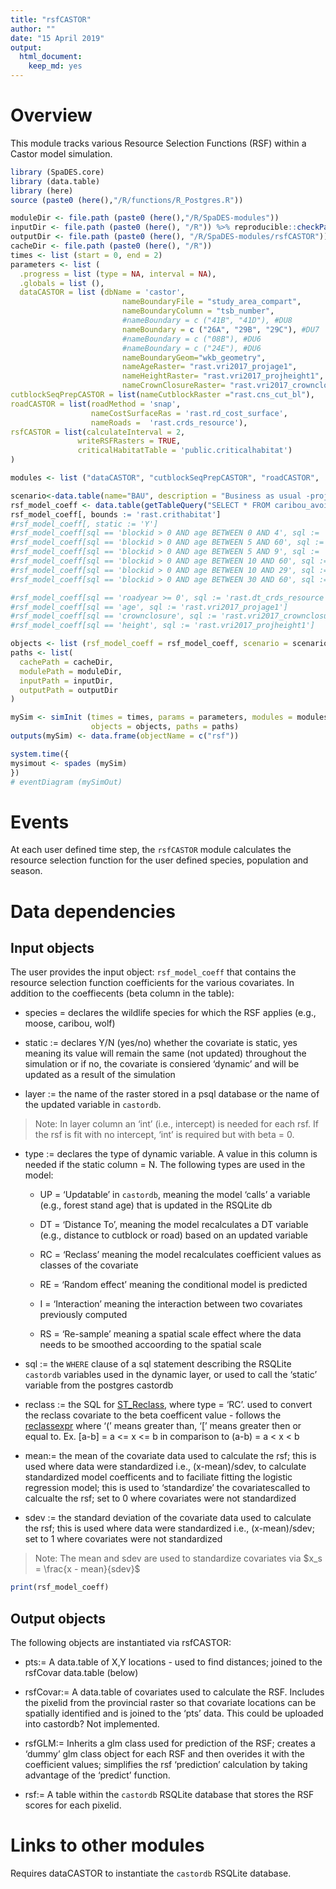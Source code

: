 ```yaml
---
title: "rsfCASTOR"
author: ""
date: "15 April 2019"
output:
  html_document: 
    keep_md: yes
---
```


<!--
Copyright 2022 Province of British Columbia
 
Licensed under the Apache License, Version 2.0 (the "License");
you may not use this file except in compliance with the License.
You may obtain a copy of the License at
 
http://www.apache.org/licenses/LICENSE-2.0
 
Unless required by applicable law or agreed to in writing, software distributed under the License is distributed on an "AS IS" BASIS,
WITHOUT WARRANTIES OR CONDITIONS OF ANY KIND, either express or implied.
See the License for the specific language governing permissions and limitations under the License.-->

# Overview

This module tracks various Resource Selection Functions (RSF) within a Castor model simulation. 

```r
library (SpaDES.core)
library (data.table)
library (here)
source (paste0 (here(),"/R/functions/R_Postgres.R"))

moduleDir <- file.path (paste0 (here(),"/R/SpaDES-modules"))
inputDir <- file.path (paste0 (here(), "/R")) %>% reproducible::checkPath (create = TRUE)
outputDir <- file.path (paste0 (here(), "/R/SpaDES-modules/rsfCASTOR"))
cacheDir <- file.path (paste0 (here(), "/R"))
times <- list (start = 0, end = 2)
parameters <- list (
  .progress = list (type = NA, interval = NA),
  .globals = list (),
  dataCASTOR = list (dbName = 'castor',
                         nameBoundaryFile = "study_area_compart",
                         nameBoundaryColumn = "tsb_number",
                         #nameBoundary = c ("41B", "41D"), #DU8
                         nameBoundary = c ("26A", "29B", "29C"), #DU7
                         #nameBoundary = c ("08B"), #DU6
                         #nameBoundary = c ("24E"), #DU6
                         nameBoundaryGeom="wkb_geometry",
                         nameAgeRaster= "rast.vri2017_projage1",
                         nameHeightRaster= "rast.vri2017_projheight1",
                         nameCrownClosureRaster= "rast.vri2017_crownclosure"),
cutblockSeqPrepCASTOR = list(nameCutblockRaster ="rast.cns_cut_bl"),
roadCASTOR = list(roadMethod = 'snap', 
                  nameCostSurfaceRas = 'rast.rd_cost_surface', 
                  nameRoads =  'rast.crds_resource'),
rsfCASTOR = list(calculateInterval = 2,
               writeRSFRasters = TRUE,
               criticalHabitatTable = 'public.criticalhabitat')
)

modules <- list ("dataCASTOR", "cutblockSeqPrepCASTOR", "roadCASTOR",  "rsfCASTOR")

scenario<-data.table(name="BAU", description = "Business as usual -projecting current trends")
rsf_model_coeff <- data.table(getTableQuery("SELECT * FROM caribou_avoid_coeff WHERE species = 'caribou' AND population = 'DU7' and season IN ('A')"))
rsf_model_coeff[, bounds := 'rast.crithabitat']
#rsf_model_coeff[, static := 'Y']
#rsf_model_coeff[sql == 'blockid > 0 AND age BETWEEN 0 AND 4', sql := 'rast.dt_cutblock_1_4']
#rsf_model_coeff[sql == 'blockid > 0 AND age BETWEEN 5 AND 60', sql := 'rast.dt_cutblock_5o']
#rsf_model_coeff[sql == 'blockid > 0 AND age BETWEEN 5 AND 9', sql := 'rast.dt_cutblock_5_9']
#rsf_model_coeff[sql == 'blockid > 0 AND age BETWEEN 10 AND 60', sql := 'rast.dt_cutblock_10o']
#rsf_model_coeff[sql == 'blockid > 0 AND age BETWEEN 10 AND 29', sql := 'rast.dt_cutblock_10_29']
#rsf_model_coeff[sql == 'blockid > 0 AND age BETWEEN 30 AND 60', sql := 'rast.dt_cutblock_30o']

#rsf_model_coeff[sql == 'roadyear >= 0', sql := 'rast.dt_crds_resource']
#rsf_model_coeff[sql == 'age', sql := 'rast.vri2017_projage1']
#rsf_model_coeff[sql == 'crownclosure', sql := 'rast.vri2017_crownclosure']
#rsf_model_coeff[sql == 'height', sql := 'rast.vri2017_projheight1']

objects <- list (rsf_model_coeff = rsf_model_coeff, scenario = scenario)
paths <- list(
  cachePath = cacheDir,
  modulePath = moduleDir,
  inputPath = inputDir,
  outputPath = outputDir
)

mySim <- simInit (times = times, params = parameters, modules = modules,
                  objects = objects, paths = paths)
outputs(mySim) <- data.frame(objectName = c("rsf"))

system.time({
mysimout <- spades (mySim)
})
# eventDiagram (mySimOut)
```

# Events

At each user defined time step, the `rsfCASTOR` module calculates the resource selection function for the user defined species, population and season.

# Data dependencies

## Input objects

The user provides the input object: `rsf_model_coeff` that contains the resource selection function coefficients for the various covariates. In addition to the coeffiecents (beta column in the table): 

* species = declares the wildlife species for which the RSF applies (e.g., moose, caribou, wolf)

* static := declares Y/N (yes/no) whether the covariate is static, yes meaning its value will remain the same (not updated) throughout the simulation or if no, the covariate is consiered 'dynamic' and will be updated as a result of the simulation

* layer := the name of the raster stored in a psql database or the name of the updated variable in `castordb`. 

>Note: In layer column an 'int' (i.e., intercept) is needed for each rsf. If the rsf is fit with no intercept, 'int' is required but with beta = 0.

* type :=  declares the type of dynamic variable. A value in this column is needed if the static column = N. The following types are used in the model: 

    + UP = 'Updatable' in `castordb`, meaning the model 'calls' a variable (e.g., forest stand age) 
           that is updated in the RSQLite db 

    + DT = 'Distance To', meaning the model recalculates a DT variable (e.g., distance to cutblock or             road) based on an updated variable  

    + RC = 'Reclass' meaning the model recalculates coefficient values as classes of the covariate
    
    + RE = 'Random effect' meaning the conditional model is predicted
    
    + I = 'Interaction' meaning the interaction between two covariates previously computed
    
    + RS = 'Re-sample' meaning a spatial scale effect where the data needs to be smoothed accoording to the spatial scale

* sql := the `WHERE` clause of a sql statement describing the RSQLite `castordb` variables used in the dynamic layer, or used to call the 'static' variable from the postgres castordb 

* reclass := the SQL for [ST_Reclass](https://postgis.net/docs/RT_ST_Reclass.html), where type = 'RC'. used to convert the reclass covariate to the beta coefficent value - follows the [reclassexpr](https://postgis.net/docs/reclassarg.html) where '(' means greater than, '[' means greater then or equal to. Ex. [a-b] = a <= x <= b in comparison to (a-b) = a < x < b

* mean:= the mean of the covariate data used to calculate the rsf; this is used where data were standardized i.e., (x-mean)/sdev, to calculate standardized model coefficents and to faciliate fitting the logistic regression model; this is used to 'standardize' the covariatescalled to calcualte the rsf; set to 0 where covariates were not standardized 

* sdev := the standard deviation of the covariate data used to calculate the rsf; this is used where data were standardized i.e., (x-mean)/sdev; set to 1 where covariates were not standardized 

>Note: The mean and sdev are used to standardize covariates via $x_s = \frac{x - mean}{sdev}$


```r
print(rsf_model_coeff)
```

## Output objects

The following objects are instantiated via rsfCASTOR:

* pts:= A data.table of X,Y locations - used to find distances; joined to the rsfCovar data.table (below)

* rsfCovar:= A data.table of covariates used to calculate the RSF. Includes the pixelid from the provincial raster so that covariate locations can be spatially identified and is joined to the 'pts' data. This could be uploaded into castordb? Not implemented.

* rsfGLM:= Inherits a glm class used for prediction of the RSF; creates a 'dummy' glm class object for each RSF and then overides it with the coefficient values; simplifies the rsf 'prediction' calculation by taking advantage of the 'predict' function.

* rsf:= A table within the `castordb` RSQLite database that stores the RSF scores for each pixelid.    

# Links to other modules

Requires dataCASTOR to instantiate the `castordb` RSQLite database.

